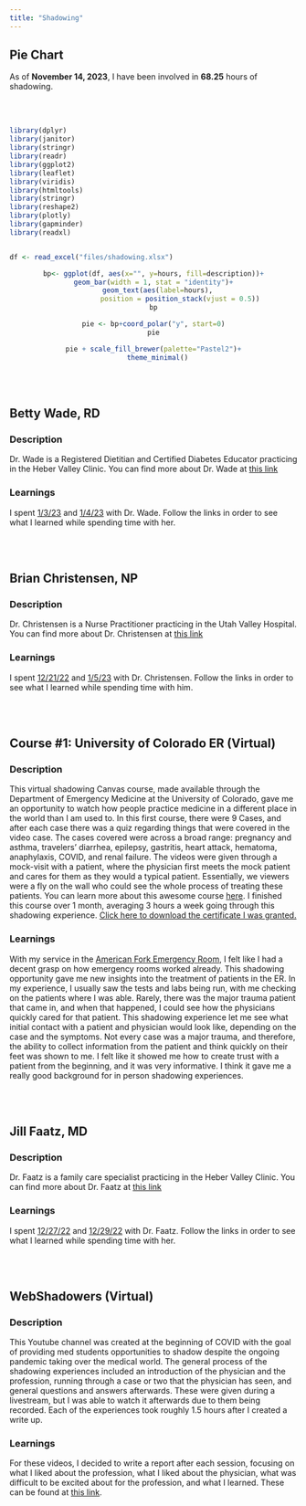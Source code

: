 ```yaml
---
title: "Shadowing"
---
```


## Pie Chart

As of **November 14, 2023**, I have been involved in **68.25** hours of shadowing.

<br> <br>

```r
library(dplyr)
library(janitor)
library(stringr)
library(readr)
library(ggplot2)
library(leaflet)
library(viridis)
library(htmltools)
library(stringr)
library(reshape2)
library(plotly)
library(gapminder)
library(readxl)


df <- read_excel("files/shadowing.xlsx")
```

<center>

```r
bp<- ggplot(df, aes(x="", y=hours, fill=description))+
geom_bar(width = 1, stat = "identity")+
  geom_text(aes(label=hours),
             position = position_stack(vjust = 0.5))
bp

pie <- bp+coord_polar("y", start=0)
pie
```

```r
pie + scale_fill_brewer(palette="Pastel2")+
  theme_minimal()
```

</center>

<br> <br>

## Betty Wade, RD

### Description

Dr. Wade is a Registered Dietitian and Certified Diabetes Educator practicing in the Heber Valley Clinic. You can find more about Dr. Wade at [this link](https://intermountainhealthcare.org/blogs/authors/betty-wade-rd-cde/)

### Learnings

I spent [1/3/23](https://docs.google.com/document/d/1x-CrwNl6HCbE2yd857ot8W9OgynrYNgsKmcFs80ryE8/edit?usp=sharing) and [1/4/23](https://docs.google.com/document/d/1Oigj8poLgUFaI9Z1BQEBJxOk0PaPKnXVPuSkfC1CWa8/edit?usp=sharing) with Dr. Wade. Follow the links in order to see what I learned while spending time with her.

<br> <br>

## Brian Christensen, NP

### Description

Dr. Christensen is a Nurse Practitioner practicing in the Utah Valley Hospital. You can find more about Dr. Christensen at [this link](https://intermountainhealthcare.org/find-a-doctor/c/christensen-brian-l/)

### Learnings

I spent [12/21/22](https://docs.google.com/document/d/1t4_vxPUhecswoWg5G9_3w0ZrbWtoUEFiTq4CyuGZ0Hc/edit?usp=sharing) and [1/5/23](https://docs.google.com/document/d/1J6B16h0VxqfFK7NxCJK03RkkB1gcagplcqSown9i47w/edit?usp=sharing) with Dr. Christensen. Follow the links in order to see what I learned while spending time with him.

<br> <br>

## Course #1: University of Colorado ER (Virtual)

### Description

This virtual shadowing Canvas course, made available through the Department of Emergency Medicine at the University of Colorado, gave me an opportunity to watch how people practice medicine in a different place in the world than I am used to. In this first course, there were 9 Cases, and after each case there was a quiz regarding things that were covered in the video case. The cases covered were across a broad range: pregnancy and asthma, travelers' diarrhea, epilepsy, gastritis, heart attack, hematoma, anaphylaxis, COVID, and renal failure. The videos were given through a mock-visit with a patient, where the physician first meets the mock patient and cares for them as they would a typical patient. Essentially, we viewers were a fly on the wall who could see the whole process of treating these patients. You can learn more about this awesome course [here](https://www.coloradowm.org/virtual-shadowing/). I finished this course over 1 month, averaging 3 hours a week going through this shadowing experience. <a href="files/PBischoff" download>Click here to download the certificate I was granted.</a>

### Learnings

With my service in the [American Fork Emergency Room](https://pbischoff3.github.io/Hours/service/#IHC_Emergency_Room), I felt like I had a decent grasp on how emergency rooms worked already. This shadowing opportunity gave me new insights into the treatment of patients in the ER. In my experience, I usually saw the tests and labs being run, with me checking on the patients where I was able. Rarely, there was the major trauma patient that came in, and when that happened, I could see how the physicians quickly cared for that patient. This shadowing experience let me see what initial contact with a patient and physician would look like, depending on the case and the symptoms. Not every case was a major trauma, and therefore, the ability to collect information from the patient and think quickly on their feet was shown to me. I felt like it showed me how to create trust with a patient from the beginning, and it was very informative. I think it gave me a really good background for in person shadowing experiences.

<br> <br>

## Jill Faatz, MD

### Description

Dr. Faatz is a family care specialist practicing in the Heber Valley Clinic. You can find more about Dr. Faatz at [this link](https://intermountainhealthcare.org/find-a-doctor/Jill-B-Faatz-MD-1417981002)

### Learnings

I spent [12/27/22](https://docs.google.com/document/d/11SGUUwgkkfOZHv6kzWaILtemPs6n20HG39PQ9kBkytk/edit?usp=sharing) and [12/29/22](https://docs.google.com/document/d/1a8brs9NNwUqrOdmC26_bKOF1O2sAayoAfa1xSjEJ-FI/edit?usp=sharing) with Dr. Faatz. Follow the links in order to see what I learned while spending time with her.

<br> <br>

## WebShadowers (Virtual)

### Description

This Youtube channel was created at the beginning of COVID with the goal of providing med students opportunities to shadow despite the ongoing pandemic taking over the medical world. The general process of the shadowing experiences included an introduction of the physician and the profession, running through a case or two that the physician has seen, and general questions and answers afterwards. These were given during a livestream, but I was able to watch it afterwards due to them being recorded. Each of the experiences took roughly 1.5 hours after I created a write up.

### Learnings

For these videos, I decided to write a report after each session, focusing on what I liked about the profession, what I liked about the physician, what was difficult to be excited about for the profession, and what I learned. These can be found at [this link](https://drive.google.com/drive/folders/15LCsdHaBxQyotqB11QI6l3bE0M_jXRpK?usp=sharing).
